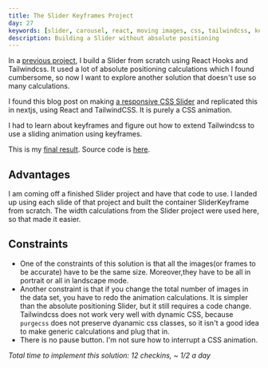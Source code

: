 ```yaml
---
title: The Slider Keyframes Project
day: 27
keywords: [slider, carousel, react, moving images, css, tailwindcss, keyframes, no absolute positioning, positioning]
description: Building a Slider without absolute positioning
---
```

In a [previous project](/posts/slider-project), I build a Slider from scratch using React Hooks and Tailwindcss. It used a lot of absolute positioning calculations which I found cumbersome, so now I want to explore another solution that doesn't use so many calculations.

I found this blog post on making [a responsive CSS Slider](http://thenewcode.com/627/Make-A-Responsive-CSS3-Image-Slider) and replicated this in nextjs, using React and TailwindCSS. It is purely a CSS animation. 

I had to learn about keyframes and figure out how to extend Tailwindcss to use a sliding animation using keyframes.

This is my [final result](/sliderkeyframe). Source code is [here](https://github.com/pramam/nextjs-reactprojects/tree/main/components/9-Slider/SliderKeyframe).

<SliderKeyframeWrapper/>
 
## Advantages
I am coming off a finished Slider project and have that code to use. I landed up using each slide of that project and built the container SliderKeyframe from scratch. The width calculations from the Slider project were used here, so that made it easier.

## Constraints

- One of the constraints of this solution is that all the images(or frames to be accurate) have to be the same size. Moreover,they have to be all in portrait or all in landscape mode.
- Another constraint is that if you change the total number of images in the data set, you have to redo the animation calculations. It is simpler than the absolute positioning Slider, but it still requires a code change. Tailwindcss does not work very well with dynamic CSS, because `purgecss` does not preserve dyanamic css classes, so it isn't a good idea to make generic calculations and plug that in.
- There is no pause button. I'm not sure how to interrupt a CSS animation.

_Total time to implement this solution: 12 checkins, ~ 1/2 a day_
